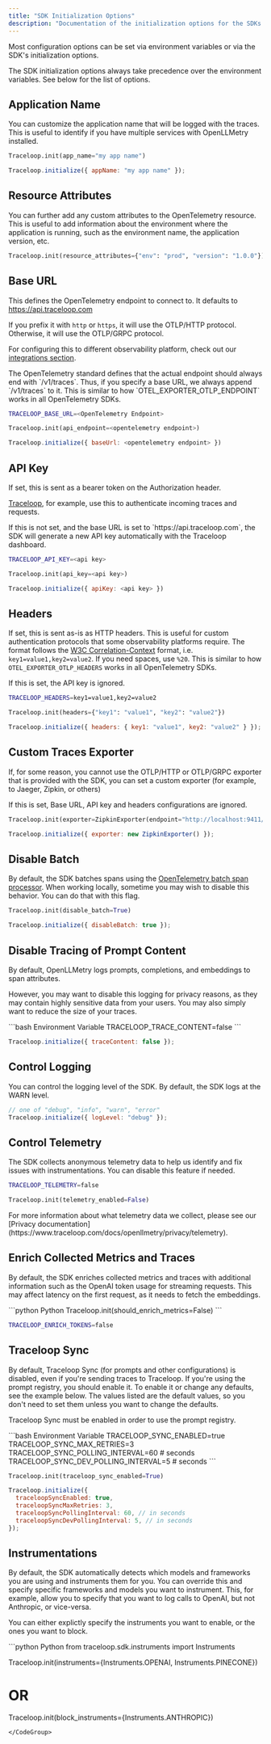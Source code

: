 ```yaml
---
title: "SDK Initialization Options"
description: "Documentation of the initialization options for the SDKs."
---
```


Most configuration options can be set via environment variables or via the SDK's initialization options.

<Warning>
  The SDK initialization options always take precedence over the environment
  variables.
</Warning>
See below for the list of options.

## Application Name

You can customize the application name that will be logged with the traces. This is useful to identify if you have multiple services with
OpenLLMetry installed.

<CodeGroup>

```python Python
Traceloop.init(app_name="my app name")
```

```js Typescript / Javascript
Traceloop.initialize({ appName: "my app name" });
```

</CodeGroup>

## Resource Attributes

You can further add any custom attributes to the OpenTelemetry resource. This is useful to add information about the environment
where the application is running, such as the environment name, the application version, etc.

<CodeGroup>

```python Python
Traceloop.init(resource_attributes={"env": "prod", "version": "1.0.0"})
```

</CodeGroup>

## Base URL

This defines the OpenTelemetry endpoint to connect to. It defaults to https://api.traceloop.com

If you prefix it with `http` or `https`, it will use the OTLP/HTTP protocol.
Otherwise, it will use the OTLP/GRPC protocol.

For configuring this to different observability platform, check out our [integrations section](/openllmetry/integrations).

<Note>
  The OpenTelemetry standard defines that the actual endpoint should always end
  with `/v1/traces`. Thus, if you specify a base URL, we always append
  `/v1/traces` to it. This is similar to how `OTEL_EXPORTER_OTLP_ENDPOINT` works
  in all OpenTelemetry SDKs.
</Note>

<CodeGroup>

```bash Environment Variable
TRACELOOP_BASE_URL=<OpenTelemetry Endpoint>
```

```python Python
Traceloop.init(api_endpoint=<opentelemetry endpoint>)
```

```js Typescript / Javascript
Traceloop.initialize({ baseUrl: <opentelemetry endpoint> })
```

</CodeGroup>

## API Key

If set, this is sent as a bearer token on the Authorization header.

[Traceloop](/openllmetry/integrations/traceloop), for example, use this to authenticate incoming traces and requests.

<Tip>
  If this is not set, and the base URL is set to `https://api.traceloop.com`,
  the SDK will generate a new API key automatically with the Traceloop
  dashboard.
</Tip>

<CodeGroup>

```bash Environment Variable
TRACELOOP_API_KEY=<api key>
```

```python Python
Traceloop.init(api_key=<api key>)
```

```js Typescript / Javascript
Traceloop.initialize({ apiKey: <api key> })
```

</CodeGroup>

## Headers

If set, this is sent as-is as HTTP headers. This is useful for custom authentication protocols that some observability platforms require.
The format follows the [W3C Correlation-Context](https://github.com/w3c/baggage/blob/master/baggage/HTTP_HEADER_FORMAT.md) format, i.e.
`key1=value1,key2=value2`. If you need spaces, use `%20`.
This is similar to how `OTEL_EXPORTER_OTLP_HEADERS` works in all OpenTelemetry SDKs.

<Note>If this is set, the API key is ignored.</Note>

<CodeGroup>

```bash Environment Variable
TRACELOOP_HEADERS=key1=value1,key2=value2
```

```python Python
Traceloop.init(headers={"key1": "value1", "key2": "value2"})
```

```js Typescript / Javascript
Traceloop.initialize({ headers: { key1: "value1", key2: "value2" } });
```

</CodeGroup>

## Custom Traces Exporter

If, for some reason, you cannot use the OTLP/HTTP or OTLP/GRPC exporter that is provided with the SDK, you can set a custom
exporter (for example, to Jaeger, Zipkin, or others)

<Note>
  If this is set, Base URL, API key and headers configurations are ignored.
</Note>

<CodeGroup>

```python Python
Traceloop.init(exporter=ZipkinExporter(endpoint="http://localhost:9411/api/v2/spans"))
```

```js Typescript / Javascript
Traceloop.initialize({ exporter: new ZipkinExporter() });
```

</CodeGroup>

## Disable Batch

By default, the SDK batches spans using the [OpenTelemetry batch span processor](https://github.com/open-telemetry/opentelemetry-collector/blob/main/processor/batchprocessor/README.md).
When working locally, sometime you may wish to disable this behavior. You can do that with this flag.

<CodeGroup>

```python Python
Traceloop.init(disable_batch=True)
```

```js Typescript / Javascript
Traceloop.initialize({ disableBatch: true });
```

</CodeGroup>

## Disable Tracing of Prompt Content

By default, OpenLLMetry logs prompts, completions, and embeddings to span attributes.

However, you may want to disable this logging for privacy reasons, as they may contain highly sensitive data from your users.
You may also simply want to reduce the size of your traces.

<CodeGroup>
```bash Environment Variable
TRACELOOP_TRACE_CONTENT=false
```

```js Typescript / Javascript
Traceloop.initialize({ traceContent: false });
```

</CodeGroup>

## Control Logging

You can control the logging level of the SDK. By default, the SDK logs at the WARN level.

<CodeGroup>

```js Typescript / Javascript
// one of "debug", "info", "warn", "error"
Traceloop.initialize({ logLevel: "debug" });
```

</CodeGroup>

## Control Telemetry

The SDK collects anonymous telemetry data to help us identify and fix issues with instrumentations.
You can disable this feature if needed.

<CodeGroup>

```bash Environment Variable
TRACELOOP_TELEMETRY=false
```

```python Python
Traceloop.init(telemetry_enabled=False)
```

</CodeGroup>

<Note>
  For more information about what telemetry data we collect, please see our
  [Privacy
  documentation](https://www.traceloop.com/docs/openllmetry/privacy/telemetry).
</Note>

## Enrich Collected Metrics and Traces

By default, the SDK enriches collected metrics and traces with additional information such as the OpenAI token usage for streaming requests.
This may affect latency on the first request, as it needs to fetch the embeddings.

<CodeGroup>
```python Python
Traceloop.init(should_enrich_metrics=False) 
```

```bash Environment Variable (JS/TS Only)
TRACELOOP_ENRICH_TOKENS=false
```

</CodeGroup>

## Traceloop Sync

By default, Traceloop Sync (for prompts and other configurations) is disabled, even if you're sending traces to Traceloop.
If you're using the prompt registry, you should enable it.
To enable it or change any defaults, see the example below. The values listed are the default values,
so you don't need to set them unless you want to change the defaults.

<Note>Traceloop Sync must be enabled in order to use the prompt registry.</Note>

<CodeGroup>
```bash Environment Variable
TRACELOOP_SYNC_ENABLED=true
TRACELOOP_SYNC_MAX_RETRIES=3
TRACELOOP_SYNC_POLLING_INTERVAL=60 # seconds
TRACELOOP_SYNC_DEV_POLLING_INTERVAL=5 # seconds
```

```python Python
Traceloop.init(traceloop_sync_enabled=True)
```

```js Typescript / Javascript
Traceloop.initialize({
  traceloopSyncEnabled: true,
  traceloopSyncMaxRetries: 3,
  traceloopSyncPollingInterval: 60, // in seconds
  traceloopSyncDevPollingInterval: 5, // in seconds
});
```

</CodeGroup>

## Instrumentations

By default, the SDK automatically detects which models and frameworks you are using and instruments them for you.
You can override this and specify specific frameworks and models you want to instrument. This, for example, allow you to
specify that you want to log calls to OpenAI, but not Anthropic, or vice-versa.

You can either explictly specify the instruments you want to enable, or the ones you want to block.

<CodeGroup>
```python Python
from traceloop.sdk.instruments import Instruments

Traceloop.init(instruments={Instruments.OPENAI, Instruments.PINECONE})

# OR

Traceloop.init(block_instruments={Instruments.ANTHROPIC})

```
</CodeGroup>
```
